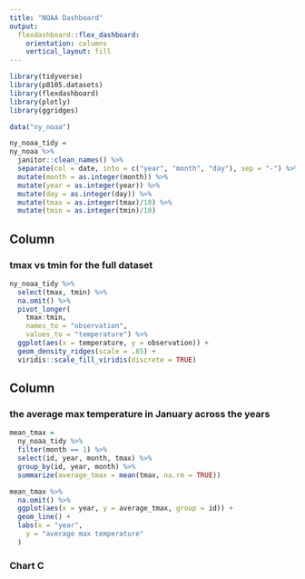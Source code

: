 ```yaml
---
title: "NOAA Dashboard"
output: 
  flexdashboard::flex_dashboard:
    orientation: columns
    vertical_layout: fill
---
```


```r
library(tidyverse)
library(p8105.datasets)
library(flexdashboard)
library(plotly)
library(ggridges)
```

```r
data("ny_noaa")

ny_noaa_tidy = 
ny_noaa %>%
  janitor::clean_names() %>%
  separate(col = date, into = c("year", "month", "day"), sep = "-") %>%
  mutate(month = as.integer(month)) %>%
  mutate(year = as.integer(year)) %>%
  mutate(day = as.integer(day)) %>%
  mutate(tmax = as.integer(tmax)/10) %>%
  mutate(tmin = as.integer(tmin)/10)
```


Column {data-width=650}
-----------------------------------------------------------------------

### tmax vs tmin for the full dataset

```r
ny_noaa_tidy %>%
  select(tmax, tmin) %>%
  na.omit() %>%
  pivot_longer(
    tmax:tmin,
    names_to = "observation",
    values_to = "temperature") %>%
  ggplot(aes(x = temperature, y = observation)) +
  geom_density_ridges(scale = .85) +
  viridis::scale_fill_viridis(discrete = TRUE) 
```

Column {data-width=350}
-----------------------------------------------------------------------

### the average max temperature in January across the years

```r
mean_tmax = 
  ny_noaa_tidy %>%
  filter(month == 1) %>%
  select(id, year, month, tmax) %>%
  group_by(id, year, month) %>%
  summarize(average_tmax = mean(tmax, na.rm = TRUE)) 

mean_tmax %>%
  na.omit() %>%
  ggplot(aes(x = year, y = average_tmax, group = id)) +
  geom_line() +
  labs(x = "year",
    y = "average max temperature"
  )
```

### Chart C

```r

```

